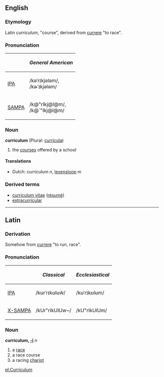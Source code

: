 ==English==
===Etymology===
Latin ''curriculum'', "course", derived from [[currere]] "to race".

===Pronunciation===
{| border=1 cellpadding=5
! !! ''General American'' 
|-
| [[w:IPA|IPA]] || /kəˈrɪkjələm/, <br> /kɚˈɪkjələm/
|-
| [[w:SAMPA|SAMPA]] || /k@"rIkj@l@m/, <br> /k@`"Ikj@l@m/
|}

===Noun===
'''curriculum''' (Plural: [[curricula]])
# the [[course]]s offered by a school

====Translations====
*Dutch: curriculum ''n'', [[levensloop]] ''m''

===Derived terms===
* [[curriculum vitae]] ([[résumé]])
* [[extracurricular]]

----

==Latin==
===Derivation===
Somehow from [[currere]] "to run, race".

===Pronunciation===
{| border=1 cellpadding=5
! !! ''Classical'' !! ''Ecclesiastical''
|-
| [[w:IPA|IPA]] || /kʊrˈrɪkʊlʊw̃/ || /kʊˈrɪkʊlʊm/
|-
| [[w:X-SAMPA|X-SAMPA]] || /kUr"rIkUlUw~/ || /kU"rIkUlUm/
|}

===Noun===
'''curriculum, [[Wiktionary Appendix:Latin second declension|-ī]]''' ''n''
# a [[race]]
# a race course
# a racing [[chariot]]

[[pl:Curriculum]]
